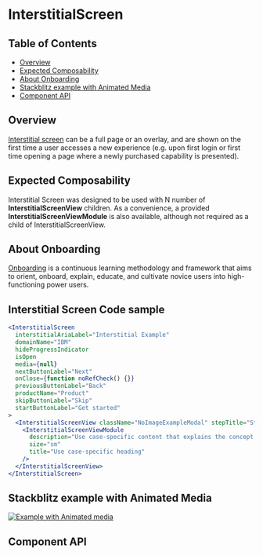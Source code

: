 
# InterstitialScreen

## Table of Contents

- [Overview](#overview)
- [Expected Composability](#expected-composability)
- [About Onboarding](#about-onboarding)
- [Stackblitz example with Animated Media](#stackblitz-example-with-animated-media)
- [Component API](#component-api)

## Overview

[Interstitial screen](https://pages.github.ibm.com/carbon/ibm-products/components/onboarding/interstitial-screen/usage)
can be a full page or an overlay, and are shown on the first time a user
accesses a new experience (e.g. upon first login or first time opening a page
where a newly purchased capability is presented).

## Expected Composability

Interstitial Screen was designed to be used with N number of
**InterstitialScreenView** children. As a convenience, a provided
**InterstitialScreenViewModule** is also available, although not required as a
child of InterstitialScreenView.

## About Onboarding

[Onboarding](https://pages.github.ibm.com/security/security-design/teams-across-security/onboarding/overview/)
is a continuous learning methodology and framework that aims to orient, onboard,
explain, educate, and cultivate novice users into high-functioning power users.

## Interstitial Screen Code sample

```jsx
<InterstitialScreen
  interstitialAriaLabel="Interstitial Example"
  domainName="IBM"
  hideProgressIndicator
  isOpen
  media={null}
  nextButtonLabel="Next"
  onClose={function noRefCheck() {}}
  previousButtonLabel="Back"
  productName="Product"
  skipButtonLabel="Skip"
  startButtonLabel="Get started"
>
  <InterstitialScreenView className="NoImageExampleModal" stepTitle="Step 1">
    <InterstitialScreenViewModule
      description="Use case-specific content that explains the concept. Use case-specific content that explains the concept. Use case-specific content that explains the concept. Use case-specific content that explains the concept."
      size="sm"
      title="Use case-specific heading"
    />
  </InterstitialScreenView>
</InterstitialScreen>
```
## Stackblitz example with Animated Media
[![Example with Animated media](https://developer.stackblitz.com/img/open_in_stackblitz.svg)](https://stackblitz.com/github/carbon-design-system/ibm-products/tree/main/examples/carbon-for-ibm-products/InterstitialScreenWithAnimatedMedia)


## Component API

<Controls />
